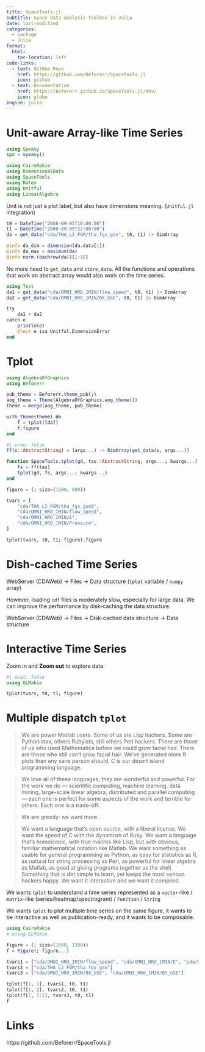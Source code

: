 ```yaml
---
title: SpaceTools.jl
subtitle: Space data analysis toolbox in Julia
date: last-modified
categories:
  - package
  - Julia
format:
  html:
    toc-location: left
code-links:
  - text: GitHub Repo
    href: https://github.com/Beforerr/SpaceTools.jl
    icon: github
  - text: Documentation
    href: https://beforerr.github.io/SpaceTools.jl/dev/
    icon: globe
engine: julia  
---
```


# Unit-aware Array-like Time Series

```julia
using Speasy
spz = speasy()

using CairoMakie
using DimensionalData
using SpaceTools
using Dates
using Unitful
using LinearAlgebra
```

Unit is not just a plot label, but also have dimensions meaning. (`Unitful.jl` integration)

```julia
t0 = DateTime("2008-09-05T10:00:00")
t1 = DateTime("2008-09-05T22:00:00")
da = get_data("cda/THA_L2_FGM/tha_fgs_gse", t0, t1) |> DimArray
```

```julia
@info da_dim = dimension(da.data[1])
@info da_max = maximum(da)
@info norm.(eachrow(da))[1:10]
```

No more need to `get_data` and `store_data`. All the functions and operations that work on abstract array would also work on the time series.

```julia
using Test
da1 = get_data("cda/OMNI_HRO_1MIN/flow_speed", t0, t1) |> DimArray
da2 = get_data("cda/OMNI_HRO_1MIN/BX_GSE", t0, t1) |> DimArray

try
    da1 + da2
catch e
    println(e)
    @test e isa Unitful.DimensionError
end
```

# Tplot

```julia
using AlgebraOfGraphics
using Beforerr

pub_theme = Beforerr.theme_pub(;)
aog_theme = Theme(AlgebraOfGraphics.aog_theme())
theme = merge(aog_theme, pub_theme)

with_theme(theme) do
    f = tplot([da])
    f.figure
end
```

```julia
#| echo: false
ff(s::AbstractString) = (args...) -> DimArray(get_data(s, args...))

function SpaceTools.tplot(gd, tas::AbstractString, args...; kwargs...)
    fs = ff(tas)
    tplot(gd, fs, args...; kwargs...)
end
```

```julia
figure = (; size=(1200, 800))

tvars = [
    "cda/THA_L2_FGM/tha_fgs_gsmQ",
    "cda/OMNI_HRO_1MIN/flow_speed",
    "cda/OMNI_HRO_1MIN/E",
    "cda/OMNI_HRO_1MIN/Pressure",
]

tplot(tvars, t0, t1; figure).figure
```

# Dish-cached Time Series

WebServer (CDAWeb) -> Files -> Data structure (`tplot` variable / `numpy` array)

However, loading `cdf` files is moderately slow, especially for large data. We can improve the performance by disk-caching the data structure.

WebServer (CDAWeb) -> Files -> Disk-cached data structure -> Data structure

# Interactive Time Series

Zoom in and **Zoom out** to explore data.

```julia
#| eval: false
using GLMakie

tplot(tvars, t0, t1; figure)
```


# Multiple dispatch `tplot`

<!-- https://julialang.org/blog/2012/02/why-we-created-julia/ -->

> We are power Matlab users. Some of us are Lisp hackers. Some are Pythonistas, others Rubyists, still others Perl hackers. There are those of us who used Mathematica before we could grow facial hair. There are those who still can't grow facial hair. We've generated more R plots than any sane person should. C is our desert island programming language.

> We love all of these languages; they are wonderful and powerful. For the work we do — scientific computing, machine learning, data mining, large-scale linear algebra, distributed and parallel computing — each one is perfect for some aspects of the work and terrible for others. Each one is a trade-off.

> We are greedy: we want more.

> We want a language that's open source, with a liberal license. We want the speed of C with the dynamism of Ruby. We want a language that's homoiconic, with true macros like Lisp, but with obvious, familiar mathematical notation like Matlab. We want something as usable for general programming as Python, as easy for statistics as R, as natural for string processing as Perl, as powerful for linear algebra as Matlab, as good at gluing programs together as the shell. Something that is dirt simple to learn, yet keeps the most serious hackers happy. We want it interactive and we want it compiled.

We wants `tplot` to understand a time series represented as a `vector`-like / `matrix`-like (series/heatmap/spectrogram) / `Function` / `String`

We wants `tplot` to plot multiple time series on the same figure, it wants to be interactive as well as publication-ready, and it wants to be composable.

```julia
using CairoMakie
# using GLMakie

figure = (; size=(1600, 1200))
f = Figure(; figure...)

tvars1 = ["cda/OMNI_HRO_1MIN/flow_speed", "cda/OMNI_HRO_1MIN/E", "cda/OMNI_HRO_1MIN/Pressure"]
tvars2 = ["cda/THA_L2_FGM/tha_fgs_gse"]
tvars3 = ["cda/OMNI_HRO_1MIN/BX_GSE", "cda/OMNI_HRO_1MIN/BY_GSE"]

tplot(f[1, 1], tvars1, t0, t1)
tplot(f[1, 2], tvars2, t0, t1)
tplot(f[2, 1:2], tvars3, t0, t1)
f
```


# Links

https://github.com/Beforerr/SpaceTools.jl
